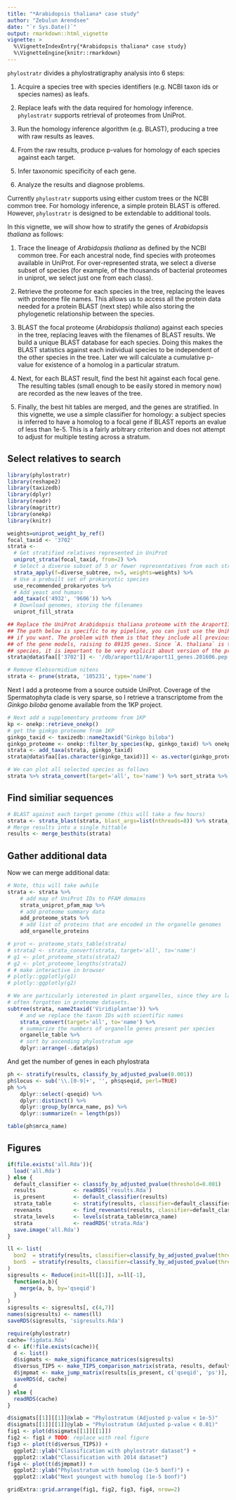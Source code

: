 ```yaml
---
title: "*Arabidopsis thaliana* case study"
author: "Zebulun Arendsee"
date: "`r Sys.Date()`"
output: rmarkdown::html_vignette
vignette: >
  %\VignetteIndexEntry{*Arabidopsis thaliana* case study}
  %\VignetteEngine{knitr::rmarkdown}
---
```


`phylostratr` divides a phylostratigraphy analysis into 6 steps:

 1. Acquire a species tree with species identifiers (e.g. NCBI taxon ids or
    species names) as leafs.

 2. Replace leafs with the data required for homology inference. `phylostratr`
    supports retrieval of proteomes from UniProt.

 3. Run the homology inference algorithm (e.g. BLAST), producing a tree with
    raw results as leaves.

 4. From the raw results, produce p-values for homology of each species against
    each target.

 5. Infer taxonomic specificity of each gene.

 6. Analyze the results and diagnose problems.

Currently `phylostratr` supports using either custom trees or the NCBI common
tree. For homology inference, a simple protein BLAST is offered. However,
`phylostratr` is designed to be extendable to additional tools.

In this vignette, we will show how to stratify the genes of *Arabidopsis
thaliana* as follows:

 1. Trace the lineage of *Arabidopsis thaliana* as defined by the NCBI common
    tree. For each ancestral node, find species with proteomes available in
    UniProt. For over-represented strata, we select a diverse subset of species
    (for example, of the thousands of bacterial proteomes in uniprot, we select
    just one from each class). 

 2. Retrieve the proteome for each species in the tree, replacing the leaves
    with proteome file names. This allows us to access all the protein data
    needed for a protein BLAST (next step) while also storing the phylogenetic
    relationship between the species.

 3. BLAST the focal proteome (*Arabidopsis thaliana*) against each species in
    the tree, replacing leaves with the filenames of BLAST results.  We build a
    unique BLAST database for each species. Doing this makes the BLAST
    statistics against each individual species to be independent of the other
    species in the tree. Later we will calculate a cumulative p-value for
    existence of a homolog in a particular stratum.

 4. Next, for each BLAST result, find the best hit against each focal gene. The
    resulting tables (small enough to be easily stored in memory now) are
    recorded as the new leaves of the tree.

 5. Finally, the best hit tables are merged, and the genes are stratified. In
    this vignette, we use a simple classifier for homology: a subject species
    is inferred to have a homolog to a focal gene if BLAST reports an evalue of
    less than 1e-5. This is a fairly arbitrary criterion and does not attempt
    to adjust for multiple testing across a stratum.

## Select relatives to search

```r
library(phylostratr)
library(reshape2)
library(taxizedb)
library(dplyr)
library(readr)
library(magrittr)
library(onekp)
library(knitr)
```

```r

weights=uniprot_weight_by_ref()
focal_taxid <- '3702'
strata <-
  # Get stratified relatives represented in UniProt
  uniprot_strata(focal_taxid, from=2) %>%
  # Select a diverse subset of 5 or fewer representatives from each stratum.
  strata_apply(f=diverse_subtree, n=5, weights=weights) %>%
  # Use a prebuilt set of prokaryotic species
  use_recommended_prokaryotes %>%
  # Add yeast and humans
  add_taxa(c('4932', '9606')) %>%
  # Download genomes, storing the filenames
  uniprot_fill_strata

## Replace the UniProt Arabidopsis thaliana proteome with the Araport11 proteome.
## The path below is specific to my pipeline, you can just use the UniProt genes,
## if you want. The problem with them is that they include all previous variants
## of the gene models, raising to 89135 genes. Since `A. thaliana` is the focal
## species, it is important to be very explicit about version of the proteome.
strata@data$faa[['3702']] <- '/db/araport11/Araport11_genes.201606.pep.fasta'
```

```r
# Remove Klebsormidium nitens
strata <- prune(strata, '105231', type='name')
```

Next I add a proteome from a source outside UniProt. Coverage of the
Spermatophyta clade is very sparse, so I retrieve a transcriptome from the
*Ginkgo biloba* genome available from the 1KP project.

```r
# Next add a supplementary proteome from 1KP
kp <- onekp::retrieve_onekp()
# get the ginkgo proteome from 1KP
ginkgo_taxid <- taxizedb::name2taxid("Ginkgo biloba")
ginkgo_proteome <- onekp::filter_by_species(kp, ginkgo_taxid) %>% onekp::download_peptides(dir="custom-seqs")
strata <- add_taxa(strata, ginkgo_taxid)
strata@data$faa[[as.character(ginkgo_taxid)]] <- as.vector(ginkgo_proteome)
```

```r
# We can plot all selected species as follows
strata %>% strata_convert(target='all', to='name') %>% sort_strata %>% plot
```

## Find similiar sequences

```r
# BLAST against each target genome (this will take a few hours)
strata <- strata_blast(strata, blast_args=list(nthreads=8)) %>% strata_besthits
# Merge results into a single hittable
results <- merge_besthits(strata)
```

## Gather additional data

Now we can merge additional data:

```r
# Note, this will take awhile
strata <- strata %>%
    # add map of UniProt IDs to PFAM domains
    strata_uniprot_pfam_map %>%
    # add proteome summary data
    add_proteome_stats %>%
    # add list of proteins that are encoded in the organelle genomes 
    add_organelle_proteins
```

```r
# prot <- proteome_stats_table(strata)
# strata2 <- strata_convert(strata, target='all', to='name')
# g1 <- plot_proteome_stats(strata2)
# g2 <- plot_proteome_lengths(strata2)
# # make interactive in browser
# plotly::ggplotly(g1)
# plotly::ggplotly(g2)
```

```r
# We are particularly interested in plant organelles, since they are large and
# often forgotten in proteome datasets.
subtree(strata, name2taxid('Viridiplantae')) %>%
    # and we replace the taxon IDs with scientific names
    strata_convert(target='all', to='name') %>%
    # summarize the numbers of organelle genes present per species
    organelle_table %>%
    # sort by ascending phylostratum age
    dplyr::arrange(-.data$ps)
```

And get the number of genes in each phylostrata

```r
ph <- stratify(results, classify_by_adjusted_pvalue(0.001))
ph$locus <- sub('\\.[0-9]+', '', ph$qseqid, perl=TRUE)
ph %>%
    dplyr::select(-qseqid) %>%
    dplyr::distinct() %>%
    dplyr::group_by(mrca_name, ps) %>%
    dplyr::summarize(n = length(ps))
```

```r
table(ph$mrca_name)
```


## Figures

```r
if(file.exists('all.Rda')){
  load('all.Rda')
} else {
  default_classifier <- classify_by_adjusted_pvalue(threshold=0.001)
  results            <- readRDS('results.Rda')
  is_present         <- default_classifier(results)
  strata_table       <- stratify(results, classifier=default_classifier)
  revenants          <- find_revenants(results, classifier=default_classifier)
  strata_levels      <- levels(strata_table$mrca_name)
  strata             <- readRDS('strata.Rda')
  save.image('all.Rda')
}

ll <- list(
  bon2  = stratify(results, classifier=classify_by_adjusted_pvalue(threshold=1e-2)),
  bon5  = stratify(results, classifier=classify_by_adjusted_pvalue(threshold=1e-5))
)
sigresults <- Reduce(init=ll[[1]], x=ll[-1],
  function(a,b){
    merge(a, b, by='qseqid')
  }
)
sigresults <- sigresults[, c(4,7)]
names(sigresults) <- names(ll)
saveRDS(sigresults, 'sigresults.Rda')
```


```r
require(phylostratr)
cache='figdata.Rda'
d <- if(!file.exists(cache)){
  d <- list()
  d$sigmats <- make_significance_matrices(sigresults)
  d$versus_TIPS <- make_TIPS_comparison_matrix(strata, results, default_classifier)
  d$jmpmat <- make_jump_matrix(results[is_present, c('qseqid', 'ps')], labels=strata_levels)
  saveRDS(d, cache)
  d
} else {
  readRDS(cache)
}

d$sigmats[[1]][[1]]@xlab = "Phylostratum (Adjusted p-value < 1e-5)"
d$sigmats[[1]][[1]]@ylab = "Phylostratum (Adjusted p-value < 0.01)"
fig1 <- plot(d$sigmats[[1]][[1]])
fig2 <- fig1 # TODO: replace with real figure
fig3 <- plot(t(d$versus_TIPS)) +
  ggplot2::ylab("Classification with phylostratr dataset") +
  ggplot2::xlab("Classification with 2014 dataset")
fig4 <- plot(t(d$jmpmat)) +
  ggplot2::ylab("Phylostratum with homolog (1e-5 bonf)") +
  ggplot2::xlab("Next youngest with homolog (1e-5 bonf)")
```

```r
gridExtra::grid.arrange(fig1, fig2, fig3, fig4, nrow=2)
```
